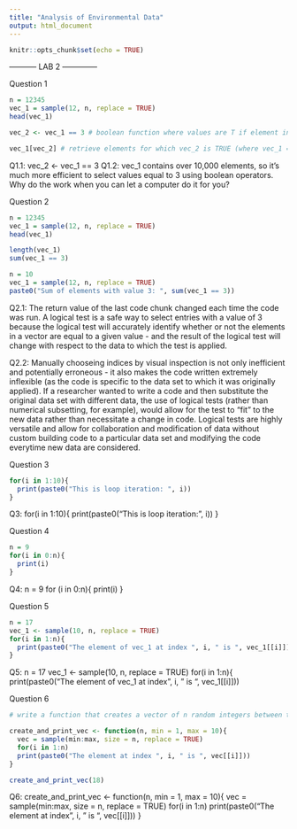 ```yaml
---
title: "Analysis of Environmental Data"
output: html_document
---
```


```r
knitr::opts_chunk$set(echo = TRUE)
```


----------- LAB 2 --------------

Question 1
```r
n = 12345
vec_1 = sample(12, n, replace = TRUE)
head(vec_1)

vec_2 <- vec_1 == 3 # boolean function where values are T if element in vec_1 = 3 and F if otherwise.

vec_1[vec_2] # retrieve elements for which vec_2 is TRUE (where vec_1 = 3)
```
Q1.1: vec_2 <- vec_1 == 3
Q1.2: vec_1 contains over 10,000 elements, so it's much more efficient to select values equal to 3 using boolean operators. Why do the work when you can let a computer do it for you?



Question 2
```r
n = 12345
vec_1 = sample(12, n, replace = TRUE)
head(vec_1)

length(vec_1)
sum(vec_1 == 3)

n = 10
vec_1 = sample(12, n, replace = TRUE)
paste0("Sum of elements with value 3: ", sum(vec_1 == 3))

```
Q2.1: The return value of the last code chunk changed each time the code was run. A logical test is a safe way to select entries with a value of 3 because the logical test will accurately identify whether or not the elements in a vector are equal to a given value - and the result of the logical test will change with respect to the data to which the test is applied.

Q2.2: Manually chooseing indices by visual inspection is not only inefficient and potentially erroneous - it also makes the code written extremely inflexible (as the code is specific to the data set to which it was originally applied). If a researcher wanted to write a code and then substitute the original data set with different data, the use of logical tests (rather than numerical subsetting, for example), would allow for the test to "fit" to the new data rather than necessitate a change in code. Logical tests are highly versatile and allow for collaboration and modification of data without custom building code to a particular data set and modifying the code everytime new data are considered. 



Question 3
```r
for(i in 1:10){
  print(paste0("This is loop iteration: ", i))
}


```
Q3: 
for(i in 1:10){
  print(paste0("This is loop iteration: ", i))
}


Question 4
```r
n = 9
for(i in 0:n){
  print(i)
}

```
Q4: 
n = 9
for (i in 0:n){
  print(i)
}


Question 5
```r
n = 17
vec_1 <- sample(10, n, replace = TRUE)
for(i in 1:n){
  print(paste0("The element of vec_1 at index ", i, " is ", vec_1[[i]]))
}

```
Q5:
n = 17
vec_1 <- sample(10, n, replace = TRUE)
for(i in 1:n){
  print(paste0("The element of vec_1 at index ", i, " is ", vec_1[[i]]))
  

Question 6
```r
# write a function that creates a vector of n random integers between the values of min and max, then loops through the elements of the vector and prints a message with the index of the element and its value. n has no default, min defaults to 1, and max defaults to 10. 

create_and_print_vec <- function(n, min = 1, max = 10){
  vec = sample(min:max, size = n, replace = TRUE)
  for(i in 1:n)
  print(paste0("The element at index ", i, " is ", vec[[i]]))
}

create_and_print_vec(18)

```
Q6:
create_and_print_vec <- function(n, min = 1, max = 10){
  vec = sample(min:max, size = n, replace = TRUE)
  for(i in 1:n)
  print(paste0("The element at index ", i, " is ", vec[[i]]))
}





